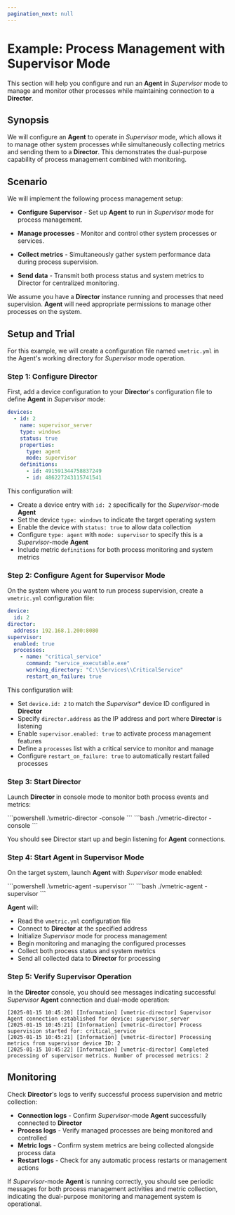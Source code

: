 ```yaml
---
pagination_next: null
---
```



# Example: Process Management with Supervisor Mode

This section will help you configure and run an **Agent** in _Supervisor_ mode to manage and monitor other processes while maintaining connection to a **Director**.

## Synopsis

We will configure an **Agent** to operate in _Supervisor_ mode, which allows it to manage other system processes while simultaneously collecting metrics and sending them to a **Director**. This demonstrates the dual-purpose capability of process management combined with monitoring.

## Scenario

We will implement the following process management setup:

- **Configure Supervisor** - Set up **Agent** to run in _Supervisor_ mode for process management.

- **Manage processes** - Monitor and control other system processes or services.

- **Collect metrics** - Simultaneously gather system performance data during process supervision.

- **Send data** - Transmit both process status and system metrics to Director for centralized monitoring.

We assume you have a **Director** instance running and processes that need supervision. **Agent** will need appropriate permissions to manage other processes on the system.

## Setup and Trial

<ImportantConfigFiles />

For this example, we will create a configuration file named `vmetric.yml` in the Agent's working directory for _Supervisor_ mode operation.

### Step 1: Configure Director

First, add a device configuration to your **Director**'s configuration file to define **Agent** in _Supervisor_ mode:

```yaml title="director-config.yml"
devices:
  - id: 2
    name: supervisor_server
    type: windows
    status: true
    properties:
      type: agent
      mode: supervisor
    definitions:
      - id: 491591344758837249
      - id: 486227243115741541
```

This configuration will:

- Create a device entry with `id: 2` specifically for the _Supervisor_-mode **Agent**
- Set the device `type: windows` to indicate the target operating system
- Enable the device with `status: true` to allow data collection
- Configure `type: agent` with `mode: supervisor` to specify this is a _Supervisor_-mode **Agent**
- Include metric `definitions` for both process monitoring and system metrics

### Step 2: Configure Agent for Supervisor Mode

On the system where you want to run process supervision, create a `vmetric.yml` configuration file:

```yaml title="vmetric.yml"
device:
  id: 2
director:
  address: 192.168.1.200:8080
supervisor:
  enabled: true
  processes:
    - name: "critical_service"
      command: "service_executable.exe"
      working_directory: "C:\\Services\\CriticalService"
      restart_on_failure: true
```

This configuration will:

- Set `device.id: 2` to match the _Supervisor_* device ID configured in **Director**
- Specify `director.address` as the IP address and port where **Director** is listening
- Enable `supervisor.enabled: true` to activate process management features
- Define a `processes` list with a critical service to monitor and manage
- Configure `restart_on_failure: true` to automatically restart failed processes

### Step 3: Start Director

Launch **Director** in console mode to monitor both process events and metrics:

<Tabs>
  <TabItem value="powershell" label="PowerShell" default>
    ```powershell
    .\vmetric-director -console
    ```
  </TabItem>
  <TabItem value="bash" label="Bash">
    ```bash
    ./vmetric-director -console
    ```
  </TabItem>
</Tabs>

You should see Director start up and begin listening for **Agent** connections.

### Step 4: Start Agent in Supervisor Mode

On the target system, launch **Agent** with _Supervisor_ mode enabled:

<Tabs>
  <TabItem value="powershell" label="PowerShell" default>
    ```powershell
    .\vmetric-agent -supervisor
    ```
  </TabItem>
  <TabItem value="bash" label="Bash">
    ```bash
    ./vmetric-agent -supervisor
    ```
  </TabItem>
</Tabs>

**Agent** will:

- Read the `vmetric.yml` configuration file
- Connect to **Director** at the specified address
- Initialize _Supervisor_ mode for process management
- Begin monitoring and managing the configured processes
- Collect both process status and system metrics
- Send all collected data to **Director** for processing

### Step 5: Verify Supervisor Operation

In the **Director** console, you should see messages indicating successful _Supervisor_ **Agent** connection and dual-mode operation:

```console
[2025-01-15 10:45:20] [Information] [vmetric-director] Supervisor Agent connection established for device: supervisor_server
[2025-01-15 10:45:21] [Information] [vmetric-director] Process supervision started for: critical_service
[2025-01-15 10:45:21] [Information] [vmetric-director] Processing metrics from supervisor device ID: 2
[2025-01-15 10:45:22] [Information] [vmetric-director] Completed processing of supervisor metrics. Number of processed metrics: 2
```

<InfoUpdateConfigLive />

## Monitoring

Check **Director**'s logs to verify successful process supervision and metric collection:

- **Connection logs** - Confirm _Supervisor_-mode **Agent** successfully connected to **Director**
- **Process logs** - Verify managed processes are being monitored and controlled
- **Metric logs** - Confirm system metrics are being collected alongside process data
- **Restart logs** - Check for any automatic process restarts or management actions

If _Supervisor_-mode **Agent** is running correctly, you should see periodic messages for both process management activities and metric collection, indicating the dual-purpose monitoring and management system is operational.
